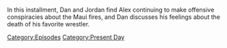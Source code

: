 {{DEFAULTSORT:
    #_EPISODE_0843:August 24, 2023
}}{{Episode
    | title           = August 24, 2023
    | caption         = Listen to this episode on [https://knowledgefight.libsyn.com/843-august-24-2023 Libsyn] [https://open.spotify.com/episode/6RfnM5T1Xx1tzdFjB69n42 Spotify]
    | episodeNumber   = 843
    | length          = 01:13:32
    | airDate         = August 28, 2023
    | coverageDate    = August 24, 2023
    | episodeType     = [[:Category:Present Day|Present Day]]
    | previousEpisode = [[842: Amanda Moore Returns]]
    | nextEpisode     = [[844: March 12-15, 2004]]
}}

{{Stub}}

In this installment, Dan and Jordan find Alex continuing to make offensive conspiracies about the Maui fires, and Dan discusses his feelings about the death of his favorite wrestler.

[[Category:Episodes]]
[[Category:Present Day]]
